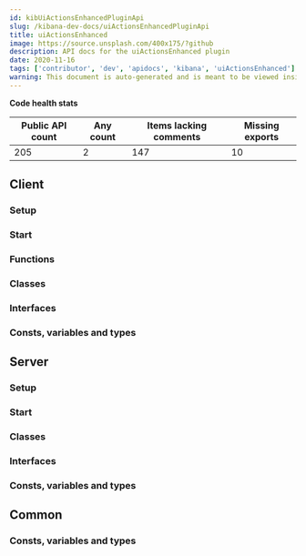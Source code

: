 ```yaml
---
id: kibUiActionsEnhancedPluginApi
slug: /kibana-dev-docs/uiActionsEnhancedPluginApi
title: uiActionsEnhanced
image: https://source.unsplash.com/400x175/?github
description: API docs for the uiActionsEnhanced plugin
date: 2020-11-16
tags: ['contributor', 'dev', 'apidocs', 'kibana', 'uiActionsEnhanced']
warning: This document is auto-generated and is meant to be viewed inside our experimental, new docs system. Reach out in #docs-engineering for more info.
---
```






**Code health stats**

| Public API count  | Any count | Items lacking comments | Missing exports |
|-------------------|-----------|------------------------|-----------------|
| 205 | 2 | 147 | 10 |

## Client

### Setup
<DocDefinitionList data={[uiActionsEnhancedObj.client.setup]}/>

### Start
<DocDefinitionList data={[uiActionsEnhancedObj.client.start]}/>

### Functions
<DocDefinitionList data={uiActionsEnhancedObj.client.functions}/>

### Classes
<DocDefinitionList data={uiActionsEnhancedObj.client.classes}/>

### Interfaces
<DocDefinitionList data={uiActionsEnhancedObj.client.interfaces}/>

### Consts, variables and types
<DocDefinitionList data={uiActionsEnhancedObj.client.misc}/>

## Server

### Setup
<DocDefinitionList data={[uiActionsEnhancedObj.server.setup]}/>

### Start
<DocDefinitionList data={[uiActionsEnhancedObj.server.start]}/>

### Classes
<DocDefinitionList data={uiActionsEnhancedObj.server.classes}/>

### Interfaces
<DocDefinitionList data={uiActionsEnhancedObj.server.interfaces}/>

### Consts, variables and types
<DocDefinitionList data={uiActionsEnhancedObj.server.misc}/>

## Common

### Consts, variables and types
<DocDefinitionList data={uiActionsEnhancedObj.common.misc}/>

